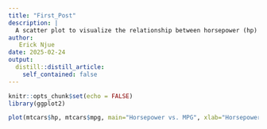 ```yaml
---
title: "First_Post"
description: |
  A scatter plot to visualize the relationship between horsepower (hp) and miles per gallon (mpg)
author:
   Erick Njue
date: 2025-02-24
output:
  distill::distill_article:
    self_contained: false
---
```



```r
knitr::opts_chunk$set(echo = FALSE)
library(ggplot2)
```

```r
plot(mtcars$hp, mtcars$mpg, main="Horsepower vs. MPG", xlab="Horsepower (hp)", ylab="Miles per Gallon (mpg)", col="blue", pch=19) 
```



